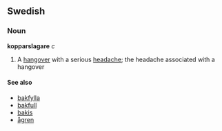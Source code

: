 ==Swedish==
===Noun===
'''kopparslagare''' ''c''

#A [[hangover]] with a serious [[headache]]; the headache associated with a hangover

====See also====
*[[bakfylla]]
*[[bakfull]] 
*[[bakis]]
*[[ågren]]